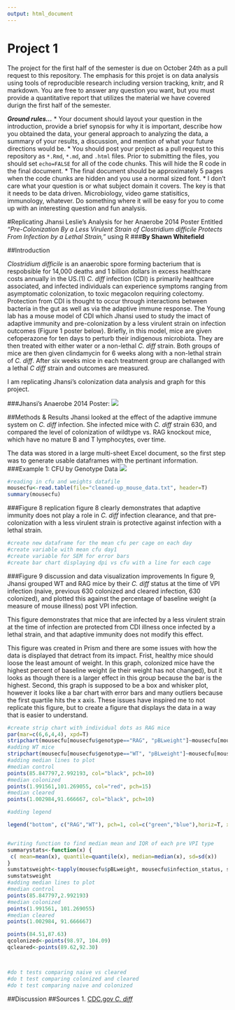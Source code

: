 ```yaml
---
output: html_document
---
```

Project 1
========

The project for the first half of the semester is due on October 24th as a pull
request to this repository. The emphasis for this projet is on data analysis
using tools of reproducible research including version tracking, knitr, and R
markdown. You are free to answer any question you want, but you must provide a
quantitative report that utilizes the material we have covered durign the first
half of the semester.

***Ground rules...***
* Your document should layout your question in the introduction, provide a brief
synopsis for why it is important, describe how you obtained the data, your general
approach to analyzing the data, a summary of your results, a discussion, and
mention of what your future directions would be.
* You should post your project as a pull request to this repository as `*.Rmd`,
`*.md`, and `.html` files. Prior to submitting the files, you should set
`echo=FALSE` for all of the code chunks. This will hide the R code in the final
document.
* The final document should be approximately 5 pages when the code chunks are
hidden and  you use a normal sized font.
* I don't care what your question is or what subject domain it covers. The key is
that it needs to be data driven. Microbiology, video game statisitics, immunology,
whatever. Do something where it will be easy for you to come up with an interesting
question and fun analysis.

#Replicating Jhansi Leslie's Analysis for her Anaerobe 2014 Poster Entitled *"Pre-Colonization By a Less Virulent Strain of *Clostridium difficile* Protects From Infection by a Lethal Strain,"* using R
###**By Shawn Whitefield**

##Introduction

*Clostridium difficile* is an anaerobic spore forming bacterium that is respobsible for 14,000 deaths and 1 billion dollars in excess healthcare costs annually in the US.(1)  *C. diff* infection (CDI) is primarily healthcare associated, and infected individuals can experience symptoms ranging from asymptomatic colonization, to toxic megacolon requiring colectomy. Protection from CDI is thought to occur through interactions between bacteria in the gut as well as via the adaptive immune response.
The Young lab has a mouse model of CDI which Jhansi used to study the imact of adaptive immunity and pre-colonization by a less virulent strain on infection outcomes (Figure 1 poster below). Briefly, in this model, mice are given cefoperazone for ten days to perturb their indigenous microbiota. They are then treated with either water or a non-lethal *C. diff* strain. Both groups of mice are then given clindamycin for 6 weeks along with a non-lethal strain of *C. diff*. After six weeks mice in each treatment group are challanged with a lethal *C diff* strain and outcomes are measured.  

I am replicating Jhansi's colonization data analysis and graph for this project.

###Jhansi's Anaerobe 2014 Poster: ![](/Users/shawnwhitefield/Desktop/r_class/project_1/Anaerobe2014_posterLESLIE_copy.jpg)

##Methods & Results 
Jhansi looked at the effect of the adaptive immune system on *C. diff* infection. She infected mice with *C. diff* strain 630, and compared the level of colonization of wildtype vs. RAG knockout mice, which have no mature B and T lymphocytes, over time.  

The data was stored in a large multi-sheet Excel document, so the first step was to generate usable dataframes with the pertinant information.
###Example 1: CFU by Genotype Data 
![](/Users/shawnwhitefield/Desktop/Rag_longterm_datasheets.jpg)
```r
#reading in cfu and weights datafile
mousecfu<-read.table(file="cleaned-up_mouse_data.txt", header=T)
summary(mousecfu)


```
###Figure 8 replication
figure 8 clearly demonstrates that adaptive immunity does not play a role in *C. diff* infection clearance, and that pre-colonization with a less virulent strain is protective against infection with a lethal strain. 
```r
#create new dataframe for the mean cfu per cage on each day
#create variable with mean cfu day1
#create variable for SEM for error bars
#create bar chart displaying dpi vs cfu with a line for each cage
```
###Figure 9 discussion and data visualization improvements
In figure 9, Jhansi grouped WT and RAG mice by their *C. diff* status at the time of VPI infection (naive, previous 630 colonized and cleared infection, 630 colonized), and plotted this against the percentage of baseline weight (a measure of mouse illness) post VPI infection. 

This figure demonstrates that mice that are infected by a less virulent strain at the time of infection are protected from CDI illness once infected by a lethal strain, and that adaptive immunity does not modify this effect.

This figure was created in Prism and there are some issues with how the data is displayed that detract from its impact.  Frist, healthy mice should loose the least amount of weight. In this graph, colonized mice have the highest percent of baseline weight (ie their weight has not changed), but it looks as though there is a larger effect in this group because the bar is the highest. Second, this graph is supposed to be a box and whisker plot, however it looks like a bar chart with error bars and many outliers because the first quartile hits the x axis.  These issues have inspired me to not replicate this figure, but to create a figure that displays the data in a way that is easier to understand. 
```r
#create strip chart with individual dots as RAG mice
par(mar=c(6,6,4,4), xpd=T)
stripchart(mousecfu[mousecfu$genotype=="RAG", "pBLweight"]~mousecfu[mousecfu$genotype=="RAG","infection_status"], method ="jitter", vertical=F, pch=c(1), col="green", xlab="% Baseline Weight", main="Weight Change By Colonization Status at VPI Infection", las=1)
#adding WT mice
stripchart(mousecfu[mousecfu$genotype=="WT", "pBLweight"]~mousecfu[mousecfu$genotype=="WT","infection_status"], method ="jitter", vertical=F, pch=c(1), col="blue", add=T)
#adding median lines to plot
#median control
points(85.847797,2.992193, col="black", pch=10)
#median colonized
points(1.991561,101.269055, col="red", pch=15)
#median cleared
points(1.002984,91.666667, col="black", pch=10)

#adding legend

legend("bottom", c("RAG","WT"), pch=1, col=c("green","blue"),horiz=T, xpd=T, bty="n", cex=1, inset=c(0,1))


#writing function to find median mean and IQR of each pre VPI type
summarystats<-function(x) {
 c( mean=mean(x), quantile=quantile(x), median=median(x), sd=sd(x))
}
sumstatsweight<-tapply(mousecfu$pBLweight, mousecfu$infection_status, summarystats)
sumstatsweight  
#adding median lines to plot
#median control
points(85.847797,2.992193)
#median colonized
points(1.991561, 101.269055)
#median cleared
points(1.002984, 91.666667)

points(84.51,87.63)
qcolonized<-points(98.97, 104.09)
qcleared<-points(89.62,92.30)



#do t tests comparing naive vs cleared
#do t test comparing colonized and cleared
#do t test comparing naive and colonized


```

##Discussion
##Sources
1. [CDC.gov *C. diff*](http://www.cdc.gov/HAI/organisms/cdiff/Cdiff_infect.html)

